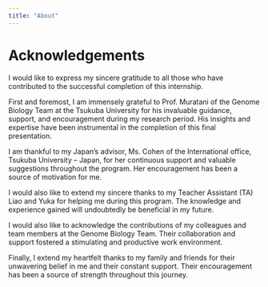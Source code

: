 ---
title: "About"
---

# Acknowledgements

I would like to express my sincere gratitude to all those who have contributed to the successful completion of this internship.

First and foremost, I am immensely grateful to Prof. Muratani of the Genome Biology Team at the Tsukuba University for his invaluable guidance, support, and encouragement during my research period. His insights and expertise have been instrumental in the completion of this final presentation.

I am thankful to my Japan's advisor, Ms. Cohen of the International office, Tsukuba University – Japan, for her continuous support and valuable suggestions throughout the program. Her encouragement has been a source of motivation for me.

I would also like to extend my sincere thanks to my Teacher Assistant (TA) Liao and Yuka for helping me during this program. The knowledge and experience gained will undoubtedly be beneficial in my future.

I would also like to acknowledge the contributions of my colleagues and team members at the Genome Biology Team. Their collaboration and support fostered a stimulating and productive work environment.

Finally, I extend my heartfelt thanks to my family and friends for their unwavering belief in me and their constant support. Their encouragement has been a source of strength throughout this journey.
